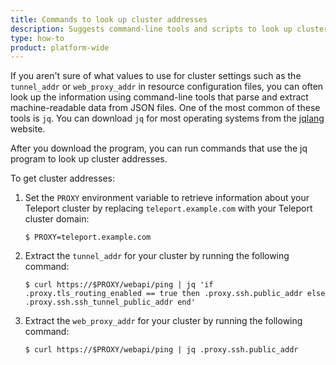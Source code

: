 ```yaml
---
title: Commands to look up cluster addresses
description: Suggests command-line tools and scripts to look up cluster addresses.
type: how-to
product: platform-wide
---
```


If you aren't sure of what values to use for cluster settings such as the `tunnel_addr` 
or `web_proxy_addr` in resource configuration files, you can often look up the information 
using command-line tools that parse and extract machine-readable data from JSON files.
One of the most common of these tools is `jq`.
You can download `jq` for most operating systems from the 
[jqlang](https://jqlang.github.io/jq/download/) website.

After you download the program, you can run commands that use the jq program to look up 
cluster addresses.

To get cluster addresses:

1. Set the `PROXY` environment variable to retrieve information about your Teleport cluster
by replacing `teleport.example.com` with your Teleport cluster domain:
   
   ```code
   $ PROXY=teleport.example.com
   ```

1. Extract the `tunnel_addr` for your cluster by running the following command:
   
   ```code
   $ curl https://$PROXY/webapi/ping | jq 'if .proxy.tls_routing_enabled == true then .proxy.ssh.public_addr else .proxy.ssh.ssh_tunnel_public_addr end'      
   ```

1. Extract the `web_proxy_addr` for your cluster by running the following command:
   
   ```code
   $ curl https://$PROXY/webapi/ping | jq .proxy.ssh.public_addr
   ```
